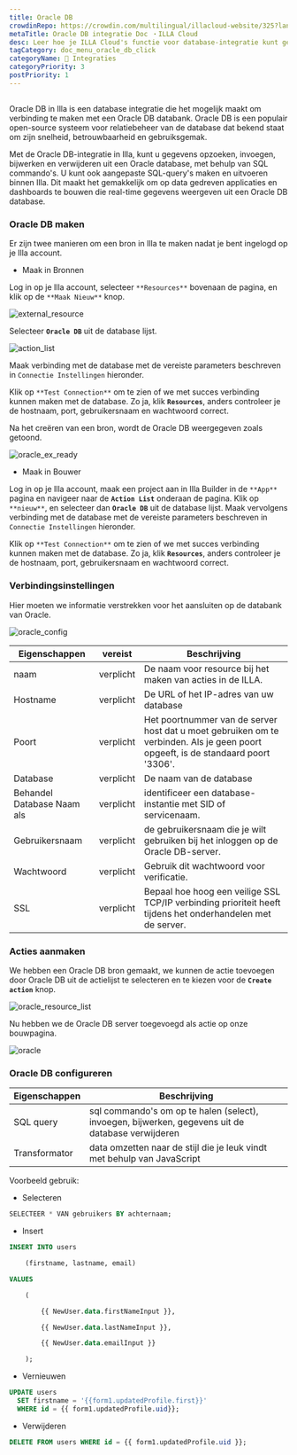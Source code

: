 ```yaml
---
title: Oracle DB
crowdinRepo: https://crowdin.com/multilingual/illacloud-website/325?languages=nl&filter=basic&value=0
metaTitle: Oracle DB integratie Doc ・ILLA Cloud
desc: Leer hoe je ILLA Cloud's functie voor database-integratie kunt gebruiken om verbinding te maken met je OracleDB-database in een paar eenvoudige stappen.
tagCategory: doc_menu_oracle_db_click
categoryName: 🔨 Integraties
categoryPriority: 3
postPriority: 1
---
```


## <h2 hidden>Wat is Oracle DB?</h2>

Oracle DB in Illa is een database integratie die het mogelijk maakt om verbinding te maken met een Oracle DB databank. Oracle DB is een populair open-source systeem voor relatiebeheer van de database dat bekend staat om zijn snelheid, betrouwbaarheid en gebruiksgemak.

Met de Oracle DB-integratie in Illa, kunt u gegevens opzoeken, invoegen, bijwerken en verwijderen uit een Oracle database, met behulp van SQL commando's. U kunt ook aangepaste SQL-query's maken en uitvoeren binnen Illa. Dit maakt het gemakkelijk om op data gedreven applicaties en dashboards te bouwen die real-time gegevens weergeven uit een Oracle DB database.

### Oracle DB maken

Er zijn twee manieren om een bron in Illa te maken nadat je bent ingelogd op je Illa account. 

-   Maak in Bronnen

Log in op je Illa account, selecteer `**Resources**` bovenaan de pagina, en klik op de `**Maak Nieuw**` knop. 

![external_resource](https://cdn.illacloud.com/official-website/img/docs/external_resource.png)

Selecteer **`Oracle DB`** uit de database lijst.

![action_list](https://cdn.illacloud.com/official-website/img/docs/action_list.png)

Maak verbinding met de database met de vereiste parameters beschreven in `Connectie Instellingen` hieronder. 

Klik op `**Test Connection**` om te zien of we met succes verbinding kunnen maken met de database. Zo ja, klik **`Resources`**, anders controleer je de hostnaam, port, gebruikersnaam en wachtwoord correct.

Na het creëren van een bron, wordt de Oracle DB weergegeven zoals getoond.

![oracle_ex_ready](https://cdn.illacloud.com/official-website/img/docs/oracle_ex_ready.png)

-   Maak in Bouwer

Log in op je Illa account, maak een project aan in Illa Builder in de `**App**` pagina en navigeer naar de **`Action List`** onderaan de pagina. Klik op `**nieuw**`, en selecteer dan **`Oracle DB`** uit de database lijst. Maak vervolgens verbinding met de database met de vereiste parameters beschreven in `Connectie Instellingen` hieronder.

Klik op `**Test Connection**` om te zien of we met succes verbinding kunnen maken met de database. Zo ja, klik **`Resources`**, anders controleer je de hostnaam, port, gebruikersnaam en wachtwoord correct.

### Verbindingsinstellingen

Hier moeten we informatie verstrekken voor het aansluiten op de databank van Oracle.

![oracle_config](https://cdn.illacloud.com/official-website/img/docs/oracle_config.png)

| Eigenschappen              | vereist    | Beschrijving                                                                                                                      |
| -------------------------- | ---------- | --------------------------------------------------------------------------------------------------------------------------------- |
| naam                       | verplicht  | De naam voor resource bij het maken van acties in de ILLA.                                                                        |
| Hostname                   | verplicht  | De URL of het IP-adres van uw database                                                                                            |
| Poort                      | verplicht  | Het poortnummer van de server host dat u moet gebruiken om te verbinden. Als je geen poort opgeeft, is de standaard poort '3306'. |
| Database                   | verplicht  | De naam van de database                                                                                                           |
| Behandel Database Naam als | verplicht  | identificeer een database-instantie met SID of servicenaam.                                                                       |
| Gebruikersnaam             | verplicht  | de gebruikersnaam die je wilt gebruiken bij het inloggen op de Oracle DB-server.                                                  |
| Wachtwoord                 | verplicht  | Gebruik dit wachtwoord voor verificatie.                                                                                          |
| SSL                        | verplicht  | Bepaal hoe hoog een veilige SSL TCP/IP verbinding prioriteit heeft tijdens het onderhandelen met de server.                       |

### Acties aanmaken

We hebben een Oracle DB bron gemaakt, we kunnen de actie toevoegen door Oracle DB uit de actielijst te selecteren en te kiezen voor de **`Create action`** knop.

![oracle_resource_list](https://cdn.illacloud.com/official-website/img/docs/oracle_resource_list.png)

 Nu hebben we de Oracle DB server toegevoegd als actie op onze bouwpagina.

![oracle](https://cdn.illacloud.com/official-website/img/docs/oracle.png)

### Oracle DB configureren

| Eigenschappen | Beschrijving                                                                                      |
| ------------- | ------------------------------------------------------------------------------------------------- |
| SQL query     | sql commando's om op te halen (select), invoegen, bijwerken, gegevens uit de database verwijderen |
| Transformator | data omzetten naar de stijl die je leuk vindt met behulp van JavaScript                           |

Voorbeeld gebruik:

-   Selecteren

```sql
SELECTEER * VAN gebruikers BY achternaam;
```

-   Insert

```sql
INSERT INTO users

	(firstname, lastname, email)

VALUES

	(

		{{ NewUser.data.firstNameInput }},

		{{ NewUser.data.lastNameInput }},

		{{ NewUser.data.emailInput }}

	);
```

-   Vernieuwen

```sql
UPDATE users
  SET firstname = '{{form1.updatedProfile.first}}'
  WHERE id = {{ form1.updatedProfile.uid}};
```

-   Verwijderen

```sql
DELETE FROM users WHERE id = {{ form1.updatedProfile.uid }};
```
